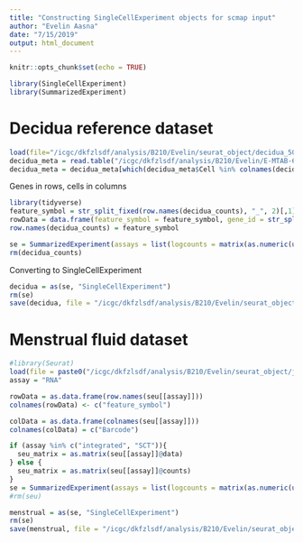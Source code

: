 ```yaml
---
title: "Constructing SingleCellExperiment objects for scmap input"
author: "Evelin Aasna"
date: "7/15/2019"
output: html_document
---
```


```r
knitr::opts_chunk$set(echo = TRUE)
```

```r
library(SingleCellExperiment)
library(SummarizedExperiment)
```

# Decidua reference dataset
```r
load(file="/icgc/dkfzlsdf/analysis/B210/Evelin/seurat_object/decidua_5000_variably_expressed_counts.RData")
decidua_meta = read.table("/icgc/dkfzlsdf/analysis/B210/Evelin/E-MTAB-6701_arrayexpress_10x_meta.txt", header = TRUE)
decidua_meta = decidua_meta[which(decidua_meta$Cell %in% colnames(decidua_counts)), ]
```

Genes in rows, cells in columns
```r
library(tidyverse)
feature_symbol = str_split_fixed(row.names(decidua_counts), "_", 2)[,1]
rowData = data.frame(feature_symbol = feature_symbol, gene_id = str_split_fixed(row.names(decidua_counts), "_", 2)[,2])
row.names(decidua_counts) = feature_symbol
```

```r
se = SummarizedExperiment(assays = list(logcounts = matrix(as.numeric(unlist(decidua_counts)),nrow=nrow(decidua_counts))), rowData = rowData, colData = decidua_meta)
rm(decidua_counts)
```

Converting to SingleCellExperiment
```r
decidua = as(se, "SingleCellExperiment")
rm(se)
save(decidua, file = "/icgc/dkfzlsdf/analysis/B210/Evelin/seurat_object/decidua_sce.RData")
```

# Menstrual fluid dataset
```r
#library(Seurat)
load(file = paste0("/icgc/dkfzlsdf/analysis/B210/Evelin/seurat_object/joined.RData"))
assay = "RNA"

rowData = as.data.frame(row.names(seu[[assay]]))
colnames(rowData) <- c("feature_symbol")

colData = as.data.frame(colnames(seu[[assay]]))
colnames(colData) = c("Barcode")

if (assay %in% c("integrated", "SCT")){
  seu_matrix = as.matrix(seu[[assay]]@data)
} else {
  seu_matrix = as.matrix(seu[[assay]]@counts)
}
se = SummarizedExperiment(assays = list(logcounts = matrix(as.numeric(unlist(seu_matrix)),nrow=nrow(seu_matrix))), rowData = rowData, colData = colData)
#rm(seu)

menstrual = as(se, "SingleCellExperiment")
rm(se)
save(menstrual, file = "/icgc/dkfzlsdf/analysis/B210/Evelin/seurat_object/menstrual_sce.RData")
```


